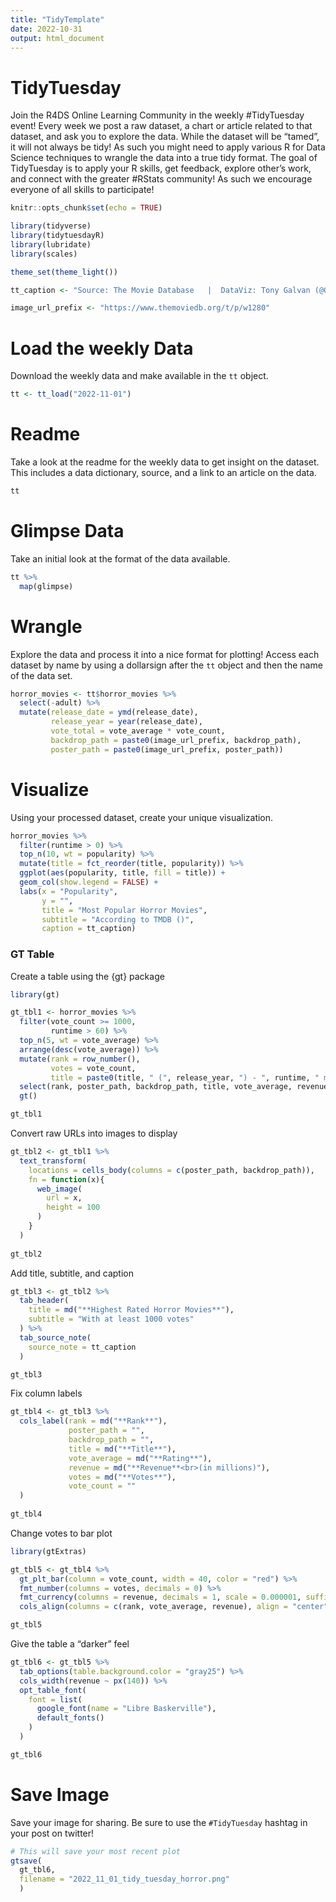 ```yaml
---
title: "TidyTemplate"
date: 2022-10-31
output: html_document
---
```


# TidyTuesday

Join the R4DS Online Learning Community in the weekly #TidyTuesday event! Every week we post a raw dataset, a chart or article related to that dataset, and ask you to explore the data. While the dataset will be "tamed", it will not always be tidy! As such you might need to apply various R for Data Science techniques to wrangle the data into a true tidy format. The goal of TidyTuesday is to apply your R skills, get feedback, explore other's work, and connect with the greater #RStats community! As such we encourage everyone of all skills to participate!

```r

knitr::opts_chunk$set(echo = TRUE)

library(tidyverse)
library(tidytuesdayR)
library(lubridate)
library(scales)

theme_set(theme_light())

tt_caption <- "Source: The Movie Database   |  DataViz: Tony Galvan (@GDataScience1) #TidyTuesday"

image_url_prefix <- "https://www.themoviedb.org/t/p/w1280"

```

# Load the weekly Data

Download the weekly data and make available in the `tt` object.

```r

tt <- tt_load("2022-11-01")

```

# Readme

Take a look at the readme for the weekly data to get insight on the dataset. This includes a data dictionary, source, and a link to an article on the data.

```r

tt

```

# Glimpse Data

Take an initial look at the format of the data available.

```r

tt %>% 
  map(glimpse)

```

# Wrangle

Explore the data and process it into a nice format for plotting! Access each dataset by name by using a dollarsign after the `tt` object and then the name of the data set.

```r

horror_movies <- tt$horror_movies %>%
  select(-adult) %>%
  mutate(release_date = ymd(release_date),
         release_year = year(release_date),
         vote_total = vote_average * vote_count,
         backdrop_path = paste0(image_url_prefix, backdrop_path),
         poster_path = paste0(image_url_prefix, poster_path))

```

# Visualize

Using your processed dataset, create your unique visualization.

```r

horror_movies %>%
  filter(runtime > 0) %>%
  top_n(10, wt = popularity) %>%
  mutate(title = fct_reorder(title, popularity)) %>%
  ggplot(aes(popularity, title, fill = title)) +
  geom_col(show.legend = FALSE) +
  labs(x = "Popularity",
       y = "",
       title = "Most Popular Horror Movies",
       subtitle = "According to TMDB ()",
       caption = tt_caption)

```

### GT Table

Create a table using the {gt} package

```r

library(gt)

gt_tbl1 <- horror_movies %>%
  filter(vote_count >= 1000,
         runtime > 60) %>%
  top_n(5, wt = vote_average) %>%
  arrange(desc(vote_average)) %>%
  mutate(rank = row_number(),
         votes = vote_count,
         title = paste0(title, " (", release_year, ") - ", runtime, " minutes")) %>%
  select(rank, poster_path, backdrop_path, title, vote_average, revenue, votes, vote_count) %>%
  gt() 

gt_tbl1

```

Convert raw URLs into images to display

```r

gt_tbl2 <- gt_tbl1 %>%
  text_transform(
    locations = cells_body(columns = c(poster_path, backdrop_path)),
    fn = function(x){
      web_image(
        url = x,
        height = 100
      )
    }
  )
  
gt_tbl2

```

Add title, subtitle, and caption

```r

gt_tbl3 <- gt_tbl2 %>%
  tab_header(
    title = md("**Highest Rated Horror Movies**"),
    subtitle = "With at least 1000 votes"
  ) %>%
  tab_source_note(
    source_note = tt_caption
  )

gt_tbl3

```

Fix column labels

```r

gt_tbl4 <- gt_tbl3 %>%
  cols_label(rank = md("**Rank**"),
             poster_path = "",
             backdrop_path = "",
             title = md("**Title**"),
             vote_average = md("**Rating**"),
             revenue = md("**Revenue**<br>(in millions)"),
             votes = md("**Votes**"),
             vote_count = ""
  )
  
gt_tbl4

```

Change votes to bar plot

```r

library(gtExtras)

gt_tbl5 <- gt_tbl4 %>%
  gt_plt_bar(column = vote_count, width = 40, color = "red") %>%
  fmt_number(columns = votes, decimals = 0) %>%
  fmt_currency(columns = revenue, decimals = 1, scale = 0.000001, suffixing = TRUE) %>%
  cols_align(columns = c(rank, vote_average, revenue), align = "center")

gt_tbl5

```

Give the table a "darker" feel

```r

gt_tbl6 <- gt_tbl5 %>%
  tab_options(table.background.color = "gray25") %>%
  cols_width(revenue ~ px(140)) %>%
  opt_table_font(
    font = list(
      google_font(name = "Libre Baskerville"),
      default_fonts()
    )
  )

gt_tbl6

```


# Save Image

Save your image for sharing. Be sure to use the `#TidyTuesday` hashtag in your post on twitter!

```r

# This will save your most recent plot
gtsave(
  gt_tbl6,
  filename = "2022_11_01_tidy_tuesday_horror.png"
  )

```
